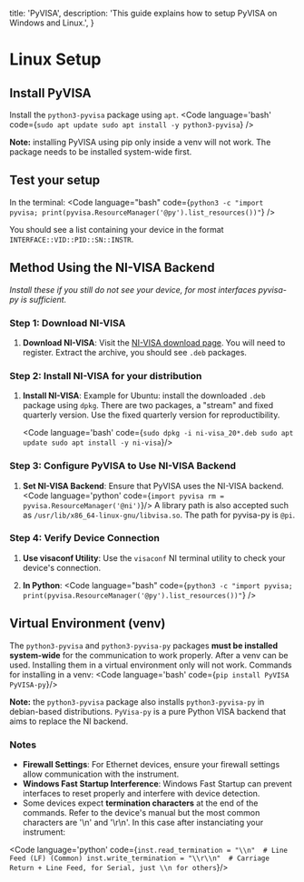   title: 'PyVISA',
  description: 'This guide explains how to setup PyVISA on Windows and Linux.',
}

# Linux Setup

## Install PyVISA

Install the `python3-pyvisa` package using `apt`.
   <Code language='bash' code={`sudo apt update
sudo apt install -y python3-pyvisa`}
   />

**Note:** installing PyVISA using pip only inside a venv will not work. The package needs to be installed system-wide first.

## Test your setup
In the terminal:
<Code language="bash" code={`python3 -c "import pyvisa; print(pyvisa.ResourceManager('@py').list_resources())"`} />

You should see a list containing your device in the format `INTERFACE::VID::PID::SN::INSTR`.

## Method Using the NI-VISA Backend
_Install these if you still do not see your device, for most interfaces pyvisa-py is sufficient._

### Step 1: Download NI-VISA

1. **Download NI-VISA**: Visit the [NI-VISA download page](https://www.ni.com/en-us/support/downloads/drivers/download.ni-visa.html). You will need to register. Extract the archive, you should see `.deb` packages.

### Step 2: Install NI-VISA for your distribution

1. **Install NI-VISA**: Example for Ubuntu: install the downloaded `.deb` package using `dpkg`. There are two packages, a "stream" and fixed quarterly version. Use the fixed quarterly version for reproductibility.

   <Code language='bash' code={`sudo dpkg -i ni-visa_20*.deb
   sudo apt update
   sudo apt install -y ni-visa`}/>

### Step 3: Configure PyVISA to Use NI-VISA Backend

1. **Set NI-VISA Backend**: Ensure that PyVISA uses the NI-VISA backend.
   <Code language='python' code={`import pyvisa
   rm = pyvisa.ResourceManager('@ni')`}/>
   A library path is also accepted such as `/usr/lib/x86_64-linux-gnu/libvisa.so`.
   The path for pyvisa-py is `@pi`.

### Step 4: Verify Device Connection

1. **Use visaconf Utility**: Use the `visaconf` NI terminal utility to check your device's connection.

2. **In Python**: <Code language="bash" code={`python3 -c "import pyvisa; print(pyvisa.ResourceManager('@py').list_resources())"`} />

## Virtual Environment (venv)

The `python3-pyvisa` and `python3-pyvisa-py` packages **must be installed system-wide** for the communication to work properly. After a venv can be used. Installing them in a virtual environment only will not work.
Commands for installing in a venv:
<Code language='bash' code={`pip install PyVISA PyVISA-py`}/>

**Note:** the `python3-pyvisa` package also installs `python3-pyvisa-py` in debian-based distributions.
`PyVisa-py` is a pure Python VISA backend that aims to replace the NI backend.

### Notes

- **Firewall Settings**: For Ethernet devices, ensure your firewall settings allow communication with the instrument.
- **Windows Fast Startup Interference**: Windows Fast Startup can prevent interfaces to reset properly and interfere with device detection.
- Some devices expect **termination characters** at the end of the commands.
Refer to the device's manual but the most common characters are '\n' and '\r\n'.
In this case after instanciating your instrument:

<Code language='python' code={`inst.read_termination = "\\n"  # Line Feed (LF) (Common)
inst.write_termination = "\\r\\n"  # Carriage Return + Line Feed, for Serial, just \\n for others`}/>